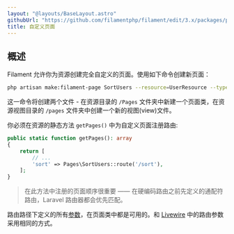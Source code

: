 ```yaml
---
layout: "@layouts/BaseLayout.astro"
githubUrl: "https://github.com/filamentphp/filament/edit/3.x/packages/panels/docs/03-resources/10-custom-pages.md"
title: 自定义页面
---
```


## 概述

Filament 允许你为资源创建完全自定义的页面。使用如下命令创建新页面：

```bash
php artisan make:filament-page SortUsers --resource=UserResource --type=custom
```

这一命令将创建两个文件 - 在资源目录的 `/Pages` 文件夹中新建一个页面类，在资源视图目录的 `/pages` 文件夹中创建一个新的视图(view)文件。

你必须在资源的静态方法 `getPages()` 中为自定义页面注册路由:

```php
public static function getPages(): array
{
    return [
        // ...
        'sort' => Pages\SortUsers::route('/sort'),
    ];
}
```

> 在此方法中注册的页面顺序很重要 —— 在硬编码路由之前先定义的通配符路由，Laravel 路由器都会优先匹配。

路由路径下定义的所有[参数](https://laravel.com/docs/routing#route-parameters)，在页面类中都是可用的。和 [Livewire](https://laravel-livewire.com/docs/rendering-components#route-params) 中的路由参数采用相同的方式。
